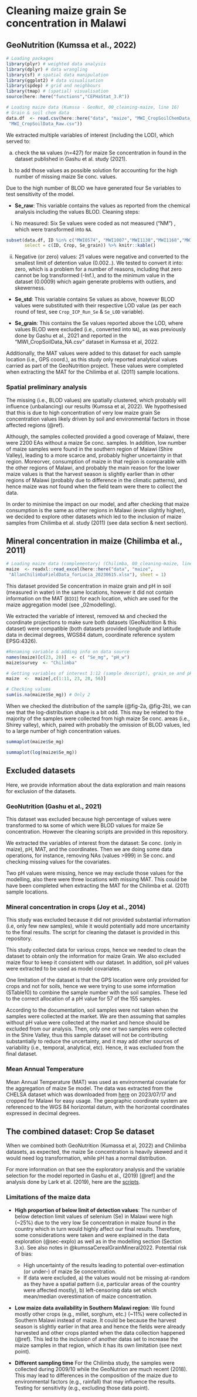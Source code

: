 
# Cleaning maize grain Se concentration in Malawi {#sec-maize}

## GeoNutrition (Kumssa et al., 2022)

```r
# Loading packages
library(plyr) # weighted data analysis
library(dplyr) # data wrangling 
library(sf) # spatial data manipulation
library(ggplot2) # data visualisation
library(spdep) # grid and neighbours
library(tmap) # (spatial) visualisation
source(here::here("functions","CEPHaStat_3.R"))

# Loading maize data (Kumssa - GeoNut, 00_cleaning-maize, line 16)
# Grain & soil chem data
data.df  <- read.csv(here::here("data", "maize", "MWI_CropSoilChemData_CSV", 
 "MWI_CropSoilData_Raw.csv"))

```

We extracted multiple variables of interest (including the LOD), which served to: 

a)  check the `NA` values (n=427) for maize Se concentration in found in the dataset published in Gashu et al. study (2021).

b)  to add those values as possible solution for accounting for the high number of missing maize Se conc. values.

Due to the high number of BLOD we have generated four Se variables to test sensitivity of the model.

 - **Se_raw**: This variable contains the values as reported from the chemical analysis including the values BLOD. Cleaning steps: 
 
i)  No measured: Six Se values were coded as not measured ("NM") , which were transformed into `NA`. 

```r

subset(data.df, ID %in% c("MWI0574", "MWI1007","MWI1138","MWI1168","MWI1171","MWI1686"), 
       select = c(ID, Crop, Se_grain)) %>% knitr::kable()

```

ii)  Negative (or zero) values: 21 values were negative and converted to the smallest limit of detention value (0.002..). We tested to convert it into: zero, which is a problem for a number of reasons, including that zero cannot be log transformed (-Inf.), and to the minimum value in the dataset (0.0009) which again generate problems with outliers, and skewerness.  

 - **Se_std**: This variable contains Se values as above, however BLOD values were substituted with their respective LOD value (as per each round of test, see `Crop_ICP_Run_Se` & `Se_LOD` variable).
  
- **Se_grain**: This contains the Se values reported above the LOD, where values BLOD were excluded (i.e., converted into `NA`), as was previously done by Gashu et al., 2021 and reported in the "MWI_CropSoilData_NA.csv" dataset in Kumssa et al, 2022. 


Additionally, the MAT values were added to this dataset for each sample location (i.e., GPS coord.), as this study only reported analytical values carried as part of the GeoNutrition project. These values were completed when extracting the MAT for the Chilimba et al. (2011) sample locations. 


### Spatial preliminary analysis

The missing (i.e., BLOD values) are spatially clustered, which probably will influence (unbalancing) our results (Kumssa et al, 2022). We hypothesised that this is due to high concentration of very low maize grain Se concentration values likely driven by soil and environmental factors in those affected regions (@ref). 

Although, the samples collected provided a good coverage of Malawi, there were 2200 EAs without a maize Se conc. samples. In addition, low number of maize samples were found in the southern region of Malawi (Shire Valley), leading to a more scarce and, probably higher uncertainty in that region.  Moreorver, consumption of maize in that region is comparable with the other regions of Malawi, and probably the main reason for the lower maize values is that the harvest season is slightly earlier than in other regions of Malawi (probably due to difference in the climatic patterns), and hence maize was not found when the field team were there to collect the data. 

In order to minimise the impact on our model, and after checking that maize consumption is the same as other regions in Malawi (even slightly higher), we decided to explore other datasets which led to the inclusion of maize samples from Chilimba et al. study (2011) (see data section & next section).


## Mineral concentration in maize (Chilimba et al., 2011)


```r

# Loading maize data (complementary) (Chilimba, 00_cleaning-maize, line 16)
maize  <- readxl::read_excel(here::here("data", "maize",
 "AllanChilimbaFieldData_forLucia_20230615.xlsx"), sheet = 1)

```

This dataset provided Se concentration in maize grain and pH in soil (measured in water) in the same locations, however it did not contain information on the MAT (`BIO1`) for each location, which are used for the maize aggregation model (see _02modelling). 

We extracted the variable of interest, removed `NA` and checked the coordinate projections to make sure both datasets (GeoNutrition & this dataset) were compatible (both datasets provided longitude and latitude data in decimal degrees, WGS84 datum, coordinate reference system EPSG:4326). 

```r

#Renaming variable & adding info on data source
names(maize)[c(23, 28)]  <- c( "Se_mg", "pH_w")
maize$survey  <- "Chilimba"

# Getting variables of interest 1:12 (sample descript), grain_se and pH
maize  <-  maize[,c(1:11, 23, 28, 56)]

# Checking values 
sum(is.na(maize$Se_mg)) # Only 2

```


When we checked the distribution of the sample (@fig-2a, @fig-2b), we can see that the log-distribution shape is a bit odd. This may be related to the majority of the samples were collected from high maize Se conc. areas (i.e., Shirey valley), which, paired with probably the omission of BLOD values, led to a large number of high concentration values. 

```r

summaplot(maize$Se_mg)

```


```r

summaplot(log(maize$Se_mg))

```


## Excluded datasets {#sec-exclusion}

Here, we provide information about the data exploration and main reasons for exclusion of the datasets. 

### GeoNutrition (Gashu et al., 2021)


This dataset was excluded because high percentage of values were transformed to `NA` some of which were BLOD values for maize Se concentration. However the cleaning scripts are provided in this repository. 

We extracted the variables of interest from the dataset: Se conc. (only in maize), pH, MAT, and the coordinates. Then we are doing some data operations, for instance, removing NAs (values >999) in Se conc. and checking missing values for the covariates. 

Two pH values were missing, hence we may exclude those values for the modelling, also there were three locations with missing MAT. This could be have been completed when extracting the MAT for the Chilimba et al. (2011) sample locations. 


### Mineral concentration in crops (Joy et al., 2014)

This study was excluded because it did not provided substantial information (i.e, only few new samples), while it would potentially add more uncertainity to the final results. The script for cleaning the dataset is provided in this repository.

This study collected data for various crops, hence we needed to clean the dataset to obtain only the information for maize Grain. We also excluded maize flour to keep it consistent with our dataset. In addition, soil pH values were extracted to be used as model covariates. 

One limitation of the dataset is that the GPS location were only provided for crops and not for soils, hence we were trying to use some information (STable10) to combine the sample number with the soil samples. These led to the correct allocation of a pH value for 57 of the 155 samples. 

According to the documentation, soil samples were not taken when the samples were collected at the market. We are then assuming that samples without pH value were collected at the market and hence should be excluded from our analysis. Then, only one or two samples were collected in the Shire Valley, thus this sample dataset will not be contributing substantially to reduce the uncertainty, and it may add other sources of variability (i.e., temporal, analytical, etc). Hence, it was excluded from the final dataset.

### Mean Annual Temperature

Mean Annual Temperature (MAT) was used as environmental covariate for the aggregation of maize Se model. The data was extracted from the CHELSA dataset which was downloaded from [here](https://datadryad.org/stash/dataset/doi:10.5061/dryad.kd1d4) on 2023/07/17 and cropped for Malawi for easy usage. The geographic coordinate system are referenced to the WGS 84 horizontal datum, with the horizontal coordinates expressed in decimal degrees.  

## The combined dataset: Crop Se dataset

When we combined both GeoNutrition (Kumassa et al, 2022) and Chilimba datasets, as expected, the maize Se concentration is heavily skewed and it would need log transformation, while pH has a normal distribution. 

For more information on that see the exploratory analysis and the variable selection for the model reported in Gashu et al., (2019) [@ref] and the analysis done by Lark et al. (2019), here are the [scripts](https://github.com/rmlark/GeoNutrition/blob/main/Soil_Crop_comparisons/Malawi/Malawi_model.R). 

### Limitations of the maize data

  
- **High proportion of below limit of detection values**: The number of below detection limit values of selenium (Se) in Malawi were high (~25%) due to the very low Se concentration in maize found in the country which in turn would highly affect our final results. Therefore, some considerations were taken and were explained in the data exploration (@sec-explo) as well as in the modelling section (Section 3.x). See also notes in @kumssaCerealGrainMineral2022. Potential risk of bias:
    - High uncertainty of the results leading to potential over-estimation (or under-) of maize Se concentration. 
    - If data were excluded, a) the values would not be missing at-random as they have a spatial pattern (i.e, particular areas of the country were affected mostly), b) left-censoring data set which mean/median overestimation of maize concentration.

- **Low maize data availability in Southern Malawi region**: We found mostly other crops (e.g., millet, sorghum, etc.) (~11%) were collected in Southern Malawi instead of maize. It could be because the harvest season is slightly earlier in that area and hence the fields were already harvested and other crops planted when the data collection happened (@ref). This led to the inclusion of another datas set to increase the maize samples in that region, which it has its own limitation (see next point).

- **Different sampling time** For the Chilimba study, the samples were collected during 2009/10 while the GeoNutrion are much recent (2018). This may lead to differences in the composition of the maize due to environmental factors (e.g., rainfall) that may influence the results. Testing for sensitivity (e.g., excluding those data point). 



